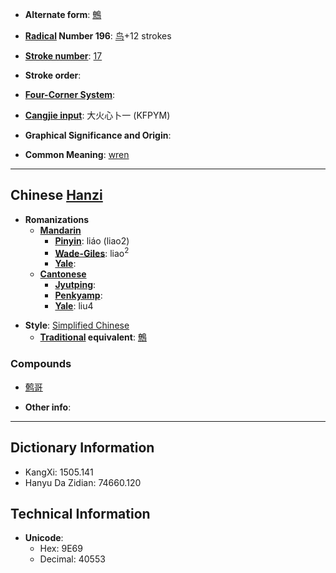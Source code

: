 * '''Alternate form''': [[鷯]]

* '''[[Wiktionary:Chinese radical index| Radical]] Number 196''': [[Wiktionary:Chinese radical index 鸟|鸟]]+12 strokes

* '''[[Wiktionary:Chinese total strokes index|Stroke number]]''': [[Wiktionary:Chinese total strokes index 17|17]]

* '''Stroke order''': 

* '''[[Wiktionary:Chinese four corner index|Four-Corner System]]''': 

* '''[[Wiktionary:Chinese Cangjie index|Cangjie input]]''': 大火心卜一 (KFPYM)

* '''Graphical Significance and Origin''': 

* '''Common Meaning''': [[wren]]

----

== Chinese [[Hanzi]] ==

* '''Romanizations'''
** '''[[Mandarin]]'''
*** '''[[Pinyin]]''': liáo (liao2)
*** '''[[Wade-Giles]]''': liao<sup>2</sup>
*** '''[[Yale]]''': 
** '''[[Cantonese]]'''
*** '''[[Jyutping]]''':
*** '''[[Penkyamp]]''': 
*** '''[[Yale]]''': liu4

* '''Style''': [[Simplified Chinese]] 
** '''[[Traditional Chinese|Traditional]] equivalent''': [[鷯]]

===Compounds===
*[[鹩哥]]

* '''Other info''': 

----

== Dictionary Information ==

* KangXi: 1505.141
* Hanyu Da Zidian: 74660.120

== Technical Information ==

* '''Unicode''':
** Hex: 9E69
** Decimal: 40553